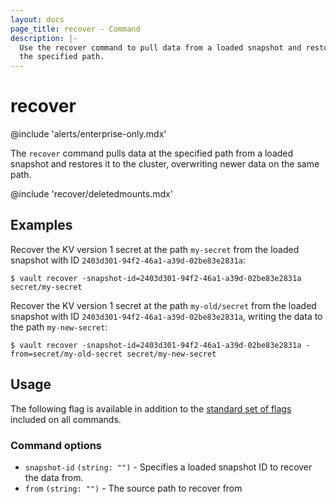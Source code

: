 ```yaml
---
layout: docs
page_title: recover - Command
description: |-
  Use the recover command to pull data from a loaded snapshot and restore it at
  the specified path.
---
```


# recover

@include 'alerts/enterprise-only.mdx'

The `recover` command pulls data at the specified path from a loaded snapshot
and restores it to the cluster, overwriting newer data on the same path.

@include 'recover/deletedmounts.mdx'

## Examples

Recover the KV version 1 secret at the path `my-secret` from the loaded snapshot with ID `2403d301-94f2-46a1-a39d-02be83e2831a`:

```shell-session
$ vault recover -snapshot-id=2403d301-94f2-46a1-a39d-02be83e2831a secret/my-secret
```

Recover the KV version 1 secret at the path `my-old/secret` from the loaded snapshot with ID `2403d301-94f2-46a1-a39d-02be83e2831a`, writing the data to the path `my-new-secret`:

```shell-session
$ vault recover -snapshot-id=2403d301-94f2-46a1-a39d-02be83e2831a -from=secret/my-old-secret secret/my-new-secret
```

## Usage

The following flag is available in addition to the [standard set of
flags](/vault/docs/commands) included on all commands.

### Command options

- `snapshot-id` `(string: "")` - Specifies a loaded snapshot ID to recover
the data from.
- `from` `(string: "")` - The source path to recover from
